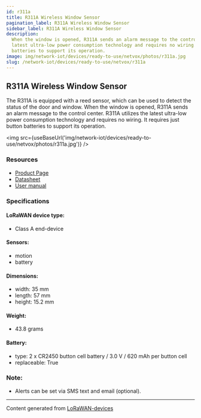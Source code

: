 ```yaml
---
id: r311a
title: R311A Wireless Window Sensor
pagination_label: R311A Wireless Window Sensor
sidebar_label: R311A Wireless Window Sensor
description:
  When the window is opened, R311A sends an alarm message to the control center. R311A utilizes the
  latest ultra-low power consumption technology and requires no wiring. It requires just button
  batteries to support its operation.
image: img/network-iot/devices/ready-to-use/netvox/photos/r311a.jpg
slug: /network-iot/devices/ready-to-use/netvox/r311a
---
```



## R311A Wireless Window Sensor

The R311A is equipped with a reed sensor, which can be used to detect the status of the door and
window. When the window is opened, R311A sends an alarm message to the control center. R311A
utilizes the latest ultra-low power consumption technology and requires no wiring. It requires just
button batteries to support its operation.

<img src={useBaseUrl('img/network-iot/devices/ready-to-use/netvox/photos/r311a.jpg')} />

### Resources

- [Product Page](http://www.netvox.com.tw/product.asp?pro=R311A)
- [Datasheet](http://www.netvox.com.tw/um/R311A/R311Adatasheet.pdf)
- [User manual](http://www.netvox.com.tw/um/R311A/R311AUsermanual.pdf)

### Specifications

#### LoRaWAN device type:

- Class A end-device

#### Sensors:

- motion
- battery

#### Dimensions:

- width: 35 mm
- length: 57 mm
- height: 15.2 mm

#### Weight:

- 43.8 grams

#### Battery:

- type: 2 x CR2450 button cell battery / 3.0 V / 620 mAh per button cell
- replaceable: True

### Note:

- Alerts can be set via SMS text and email (optional).

---

Content generated from [LoRaWAN-devices](https://github.com/TheThingsNetwork/lorawan-devices)
